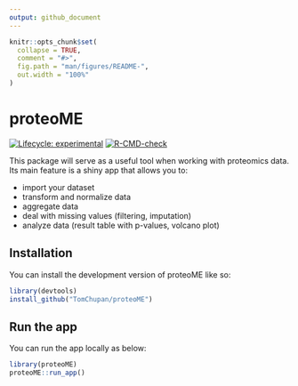 ```yaml
---
output: github_document
---
```


<!-- README.md is generated from README.Rmd. Please edit that file -->

```r
knitr::opts_chunk$set(
  collapse = TRUE,
  comment = "#>",
  fig.path = "man/figures/README-",
  out.width = "100%"
)
```

# proteoME

<!-- badges: start -->
[![Lifecycle: experimental](https://img.shields.io/badge/lifecycle-experimental-orange.svg)](https://lifecycle.r-lib.org/articles/stages.html#experimental)
[![R-CMD-check](https://github.com/TomChupan/proteoME/actions/workflows/R-CMD-check.yaml/badge.svg)](https://github.com/TomChupan/proteoME/actions/workflows/R-CMD-check.yaml)
<!-- badges: end -->

This package will serve as a useful tool when working with proteomics data. Its main feature is a shiny app that allows you to:

* import your dataset
* transform and normalize data
* aggregate data
* deal with missing values (filtering, imputation)
* analyze data (result table with p-values, volcano plot)

## Installation

You can install the development version of proteoME like so:

``` r
library(devtools)
install_github("TomChupan/proteoME")
```

## Run the app

You can run the app locally as below:

```r
library(proteoME)
proteoME::run_app()
```

